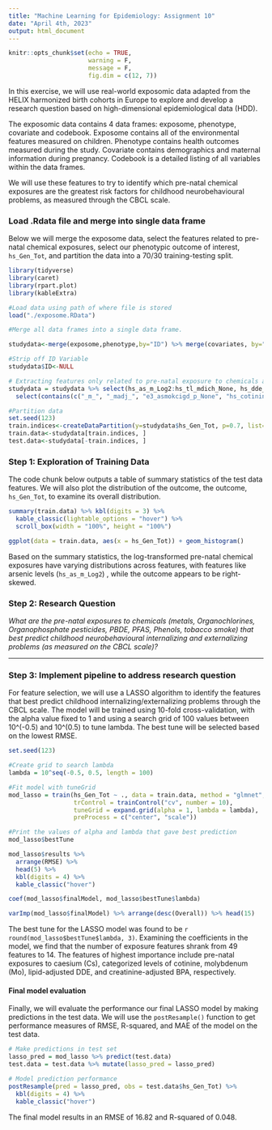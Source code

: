 ```yaml
---
title: "Machine Learning for Epidemiology: Assignment 10"
date: "April 4th, 2023"
output: html_document
---
```


```r
knitr::opts_chunk$set(echo = TRUE, 
                      warning = F,
                      message = F,
                      fig.dim = c(12, 7))
```

In this exercise, we will use real-world exposomic data adapted from the HELIX harmonized birth cohorts in Europe to explore and develop a research question based on high-dimensional epidemiological data (HDD).

The exposomic data contains 4 data frames: exposome, phenotype, covariate and codebook. Exposome contains all of the environmental features measured on children. Phenotype contains health outcomes measured during the study. Covariate contains demographics and maternal information during pregnancy. Codebook is a detailed listing of all variables within the data frames. 

We will use these features to try to identify which pre-natal chemical exposures are the greatest risk factors for childhood neurobehavioural problems, as measured through the CBCL scale.

### Load .Rdata file and merge into single data frame

Below we will merge the exposome data, select the features related to pre-natal chemical exposures, select our phenotypic outcome of interest, `hs_Gen_Tot`, and partition the data into a 70/30 training-testing split.

```r
library(tidyverse)
library(caret)
library(rpart.plot)
library(kableExtra)

#Load data using path of where file is stored
load("./exposome.RData")

#Merge all data frames into a single data frame. 

studydata<-merge(exposome,phenotype,by="ID") %>% merge(covariates, by="ID")

#Strip off ID Variable
studydata$ID<-NULL

# Extracting features only related to pre-natal exposure to chemicals and neurobehavioural phenotype outcome
studydata = studydata %>% select(hs_as_m_Log2:hs_tl_mdich_None, hs_dde_madj_Log2:hs_cotinine_mcat_None, hs_Gen_Tot) %>% 
  select(contains(c("_m_", "_madj_", "e3_asmokcigd_p_None", "hs_cotinine_mcat_None", "hs_Gen_Tot")))

#Partition data
set.seed(123)
train.indices<-createDataPartition(y=studydata$hs_Gen_Tot, p=0.7, list=FALSE)
train.data<-studydata[train.indices, ]
test.data<-studydata[-train.indices, ]
```

### Step 1: Exploration of Training Data

The code chunk below outputs a table of summary statistics of the test data features. We will also plot the distribution of the outcome, the outcome, `hs_Gen_Tot`, to examine its overall distribution.

```r
summary(train.data) %>% kbl(digits = 3) %>% 
  kable_classic(lightable_options = "hover") %>% 
  scroll_box(width = "100%", height = "100%")

ggplot(data = train.data, aes(x = hs_Gen_Tot)) + geom_histogram()
```
Based on the summary statistics, the log-transformed pre-natal chemical exposures have varying distributions across features, with features like arsenic levels (`hs_as_m_Log2`) , while the outcome appears to be right-skewed. 

### Step 2: Research Question

*What are the pre-natal exposures to chemicals (metals, Organochlorines, Organophosphate pesticides, PBDE, PFAS, Phenols, tobacco smoke) that best predict childhood neurobehavioural internalizing and externalizing problems (as measured on the CBCL scale)?*

***

### Step 3: Implement pipeline to address research question

For feature selection, we will use a LASSO algorithm to identify the features that best predict childhood internalizing/externalizing problems through the CBCL scale. The model will be trained using 10-fold cross-validation, with the alpha value fixed to 1 and using a search grid of 100 values between 10^(-0.5) and 10^(0.5) to tune lambda. The best tune will be selected based on the lowest RMSE. 

```r
set.seed(123)

#Create grid to search lambda
lambda = 10^seq(-0.5, 0.5, length = 100)

#Fit model with tuneGrid
mod_lasso = train(hs_Gen_Tot ~ ., data = train.data, method = "glmnet", 
                  trControl = trainControl("cv", number = 10), 
                  tuneGrid = expand.grid(alpha = 1, lambda = lambda),
                  preProcess = c("center", "scale"))

#Print the values of alpha and lambda that gave best prediction
mod_lasso$bestTune

mod_lasso$results %>% 
  arrange(RMSE) %>% 
  head(5) %>% 
  kbl(digits = 4) %>% 
  kable_classic("hover") 

coef(mod_lasso$finalModel, mod_lasso$bestTune$lambda) 

varImp(mod_lasso$finalModel) %>% arrange(desc(Overall)) %>% head(15)
```

The best tune for the LASSO model was found to be `r round(mod_lasso$bestTune$lambda, 3)`. Examining the coefficients in the model, we find that the number of exposure features shrank from 49 features to 14. The features of highest importance include pre-natal exposures to caesium (Cs), categorized levels of cotinine, molybdenum (Mo), lipid-adjusted DDE, and creatinine-adjusted BPA, respectively.

#### Final model evaluation

Finally, we will evaluate the performance our final LASSO model by making predictions in the test data. We will use the `postResample()` function to get performance measures of RMSE, R-squared, and MAE of the model on the test data.

```r
# Make predictions in test set
lasso_pred = mod_lasso %>% predict(test.data)
test.data = test.data %>% mutate(lasso_pred = lasso_pred)

# Model prediction performance
postResample(pred = lasso_pred, obs = test.data$hs_Gen_Tot) %>% 
  kbl(digits = 4) %>% 
  kable_classic("hover") 
```

The final model results in an RMSE of 16.82 and R-squared of 0.048. 

